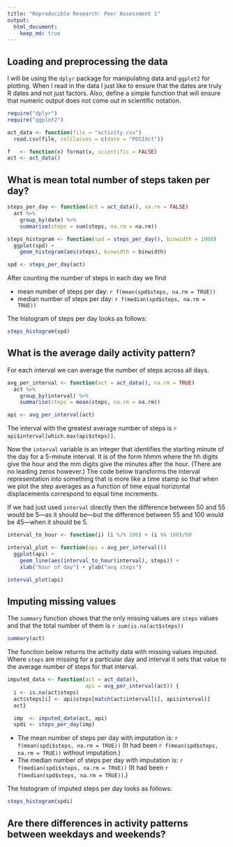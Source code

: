 ```yaml
---
title: "Reproducible Research: Peer Assessment 1"
output: 
  html_document:
    keep_md: true
---
```


## Loading and preprocessing the data

I will be using the `dplyr` package for manipulating data and
`ggplot2` for plotting. When I read in the data I just like to ensure
that the dates are truly R dates and not just factors. Also, define a
simple function that will ensure that numeric output does not come out
in scientific notation.

```r
require("dplyr")
require("ggplot2")

act_data <- function(file = "activity.csv")
  read.csv(file, colClasses = c(date = "POSIXct"))

f   <- function(x) format(x, scientific = FALSE)
act <- act_data()
```

## What is mean total number of steps taken per day?

```r
steps_per_day <- function(act = act_data(), na.rm = FALSE)
  act %>%
    group_by(date) %>%
    summarise(steps = sum(steps, na.rm = na.rm))

steps_histogram <- function(spd = steps_per_day(), binwidth = 1000)
  ggplot(spd) +
    geom_histogram(aes(steps), binwidth = binwidth)

spd <- steps_per_day(act)
````

After counting the number of steps in each day we find

 - mean number of steps per day:
   `r f(mean(spd$steps, na.rm = TRUE))`
 - median number of steps per day:
   `r f(median(spd$steps, na.rm = TRUE))`

The histogram of steps per day looks as follows:
```r
steps_histogram(spd)
```

## What is the average daily activity pattern?

For each interval we can average the number of steps across all days.

```r
avg_per_interval <- function(act = act_data(), na.rm = TRUE)
  act %>%
    group_by(interval) %>%
    summarise(steps = mean(steps, na.rm = na.rm))

api <- avg_per_interval(act)
```

The interval with the greatest average number of steps is
`r api$interval[which.max(api$steps)]`.

Now the `interval` variable is an integer that identifies the starting
minute of the day for a 5-minute interval. It is of the form hhmm
where the hh digits give the hour and the mm digits give the minutes
after the hour. (There are no leading zeros however.) The code below
transforms the interval representation into something that is more
like a time stamp so that when we plot the step averages as a function
of time equal horizontal displacements correspond to equal time
increments.

If we had just used `interval` directly then the
difference between 50 and 55 would be 5---as it should be---but the
difference between 55 and 100 would be 45---when it should be 5.

```r
interval_to_hour <- function(i) (i %/% 100) + (i %% 100)/60

interval_plot <- function(api = avg_per_interval())
  ggplot(api) +
    geom_line(aes(interval_to_hour(interval), steps)) +
    xlab("hour of day") + ylab("avg steps")

interval_plot(api)
```

## Imputing missing values

The `summary` function shows that the only missing values are `steps`
values and that the total number of them is `r sum(is.na(act$steps))`

```r
summary(act)
```

The function below returns the activity data with missing values
imputed. Where `steps` are missing for a particular day and interval
it sets that value to the average number of steps for that interval.

```r
imputed_data <- function(act = act_data(),
                         api = avg_per_interval(act)) { 
  i <- is.na(act$steps)
  act$steps[i] <- api$steps[match(act$interval[i], api$interval)]
  act}

  imp  <- imputed_data(act, api)
  spdi <- steps_per_day(imp)
```

 - The mean number of steps per day with imputation is:
   `r f(mean(spdi$steps, na.rm = TRUE))`
   (It had been
   `r f(mean(spd$steps, na.rm = TRUE))`
   without imputation.)
 - The median number of steps per day with imputation is:
   `r f(median(spdi$steps, na.rm = TRUE))`
   (It had been
   `r f(median(spd$steps, na.rm = TRUE))`.)

The histogram of imputed steps per day looks as follows:
```r
steps_histogram(spdi)
```

## Are there differences in activity patterns between weekdays and weekends?
